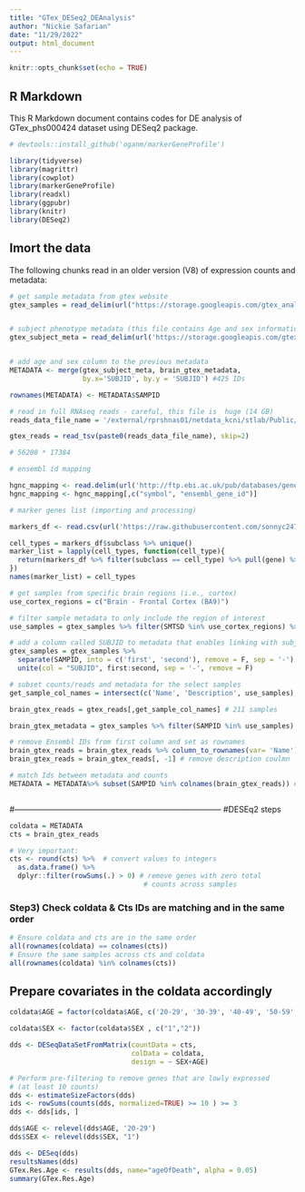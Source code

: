 ```yaml
---
title: "GTex_DESeq2_DEAnalysis"
author: "Nickie Safarian"
date: "11/29/2022"
output: html_document
---
```


```r
knitr::opts_chunk$set(echo = TRUE)
```

## R Markdown

This R Markdown document contains codes for DE analysis of GTex_phs000424 dataset using DESeq2 package.

```r

# devtools::install_github('oganm/markerGeneProfile')

library(tidyverse)
library(magrittr)
library(cowplot)
library(markerGeneProfile)
library(readxl)
library(ggpubr)
library(knitr)
library(DESeq2)

```

## Imort the data

The following chunks read in an older version (V8) of expression counts and metadata:

```r

# get sample metadata from gtex website
gtex_samples = read_delim(url("https://storage.googleapis.com/gtex_analysis_v8/annotations/GTEx_Analysis_v8_Annotations_SampleAttributesDS.txt"), delim = '\t')


# subject phenotype metadata (this file contains Age and sex information for samples)
gtex_subject_meta = read_delim(url('https://storage.googleapis.com/gtex_analysis_v8/annotations/GTEx_Analysis_v8_Annotations_SubjectPhenotypesDS.txt'), delim = '\t')


# add age and sex column to the previous metadata
METADATA <- merge(gtex_subject_meta, brain_gtex_metadata, 
                  by.x='SUBJID', by.y = 'SUBJID') #425 IDs

rownames(METADATA) <- METADATA$SAMPID

```


```r

# read in full RNAseq reads - careful, this file is  huge (14 GB)
reads_data_file_name = '/external/rprshnas01/netdata_kcni/stlab/Public/GTEx/GTEx_Analysis_2017-06-05_v8_RNASeQCv1.1.9_gene_reads.gct'

gtex_reads = read_tsv(paste0(reads_data_file_name), skip=2)

# 56200 * 17384 

```


```r

# ensembl id mapping

hgnc_mapping <- read.delim(url('http://ftp.ebi.ac.uk/pub/databases/genenames/hgnc/archive/monthly/tsv/hgnc_complete_set_2021-06-01.txt'))
hgnc_mapping <- hgnc_mapping[,c("symbol", "ensembl_gene_id")]

```


```r

# marker genes list (importing and processing)

markers_df <- read.csv(url('https://raw.githubusercontent.com/sonnyc247/MarkerSelection/master/Data/Outputs/CSVs_and_Tables/Markers/All_hodge_regions/new_ALLReg_results_SubclassWithExc.csv'))

cell_types = markers_df$subclass %>% unique()
marker_list = lapply(cell_types, function(cell_type){
  return(markers_df %>% filter(subclass == cell_type) %>% pull(gene) %>% unlist())
})
names(marker_list) = cell_types

```


```r

# get samples from specific brain regions (i.e., cortex)
use_cortex_regions = c("Brain - Frontal Cortex (BA9)")

# filter sample metadata to only include the region of interest
use_samples = gtex_samples %>% filter(SMTSD %in% use_cortex_regions) %>% pull(SAMPID) #425 samples are from BA9

# add a column called SUBJID to metadata that enables linking with subject metadata
gtex_samples = gtex_samples %>% 
  separate(SAMPID, into = c('first', 'second'), remove = F, sep = '-') %>% 
  unite(col = "SUBJID", first:second, sep = '-', remove = F) 

# subset counts/reads and metadata for the select samples
get_sample_col_names = intersect(c('Name', 'Description', use_samples), colnames(gtex_reads))

brain_gtex_reads = gtex_reads[,get_sample_col_names] # 211 samples

brain_gtex_metadata = gtex_samples %>% filter(SAMPID %in% use_samples) #425 obs

```


```r

# remove Ensembl IDs from first column and set as rownames
brain_gtex_reads = brain_gtex_reads %>% column_to_rownames(var= 'Name')
brain_gtex_reads = brain_gtex_reads[, -1] # remove description coulmn

```


```r



# match Ids between metadata and counts
METADATA = METADATA%>% subset(SAMPID %in% colnames(brain_gtex_reads)) #209



```


#------------------------------------------------------------------------------
#DESEq2 steps

```r

coldata = METADATA
cts = brain_gtex_reads

# Very important:
cts <- round(cts) %>%  # convert values to integers
  as.data.frame() %>%
  dplyr::filter(rowSums(.) > 0) # remove genes with zero total 
                                 # counts across samples

```

### Step3) Check coldata & Cts IDs are matching and in the same order

```r

# Ensure coldata and cts are in the same order
all(rownames(coldata) == colnames(cts))
# Ensure the same samples across cts and coldata
all(rownames(coldata) %in% colnames(cts))

```

## Prepare covariates in the coldata accordingly

```r

coldata$AGE = factor(coldata$AGE, c('20-29', '30-39', '40-49', '50-59', '60-69', '70-79')) # age is set in range in this dataset

coldata$SEX <- factor(coldata$SEX , c("1","2"))

```


```r

dds <- DESeqDataSetFromMatrix(countData = cts, 
                              colData = coldata, 
                              design = ~ SEX+AGE)
```

```r

# Perform pre-filtering to remove genes that are lowly expressed 
# (at least 10 counts)
dds <- estimateSizeFactors(dds)
ids <- rowSums(counts(dds, normalized=TRUE) >= 10 ) >= 3 
dds <- dds[ids, ]

```

```r

dds$AGE <- relevel(dds$AGE, '20-29')
dds$SEX <- relevel(dds$SEX, "1")

```

```r

dds <- DESeq(dds)
resultsNames(dds) 
GTex.Res.Age <- results(dds, name="ageOfDeath", alpha = 0.05)
summary(GTex.Res.Age)
 

```













